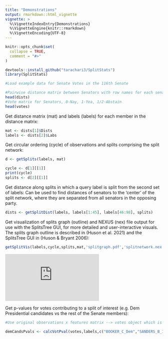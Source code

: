 ```yaml
---
title: "Demonstrations"
output: rmarkdown::html_vignette
vignette: >
  %\VignetteIndexEntry{Demonstrations}
  %\VignetteEngine{knitr::rmarkdown}
  %\VignetteEncoding{UTF-8}
---
```


```r
knitr::opts_chunk$set(
  collapse = TRUE,
  comment = "#>"
)
```

```r
devtools::install_github("tarachari3/SplitStats")
library(SplitStats)

#Load example data for Senate Votes in the 116th Senate

#Pairwise distance matrix between Senators with row names for each senator
head(dists)
#Vote matrix for Senators, 0-Nay, 1-Yea, 1/2-Abstain
head(votes)
```

Get distance matrix (mat) and labels (labels) for each member in the distance matrix:

```r
mat <- dists[1]$Dists
labels <- dists[2]$Labs
```

Get circular ordering (cycle) of observations and splits comprising the split network:

```r
d <- getSplits(labels, mat)

cycle <- d[1][[1]]
print(cycle)
splits <- d[2][[1]]
```

Get distance along splits in which a query label is split from the second set of labels:
Can be used to find distances of senators to the 'center' of the split network, where they are separated from all senators in the opposing party.

```r
dists <- getSplitDist(labels, labels[1:45], labels[46:98], splits)
```


Get visualization of splits graph (outline) and NEXUS (nex) file output for use with the SplitsTree GUI, for more detailed and user-interactive visuals.
The splits graph outline is described in (Huson et al. 2021) and the SplitsTree GUI in (Huson & Bryant 2006):

```r
getSplitVis(labels,cycle,splits,mat,'splitgraph.pdf','splitnetwork.nex')
```
![](https://github.com/tarachari3/SplitStats/blob/main/splitgraph.pdf?raw=true "Split Network Outline")


Get p-values for votes contributing to a split of interest (e.g. Dem Presidential candidates vs the rest of the Senate members):

```r
#Use original observations x features matrix --> votes object which is members x votes matrix

demCandsPvals <- calcVotPval(votes,labels,c("BOOKER_C_Dem","SANDERS_B_Ind","KLOBUCHAR_A_Dem","WARREN_E_Dem","HARRIS_K_Dem"))

```


